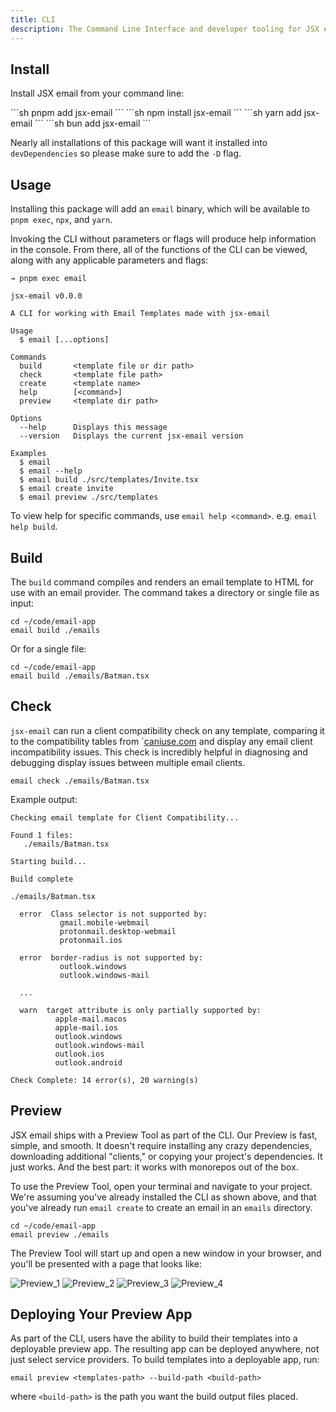 ```yaml
---
title: CLI
description: The Command Line Interface and developer tooling for JSX email
---
```



## Install

Install JSX email from your command line:

<Tabs syncKey="install">
  <TabItem label="pnpm">
    ```sh
    pnpm add jsx-email
    ```
  </TabItem>
  <TabItem label="npm">
    ```sh
    npm install jsx-email
    ```
  </TabItem>
  <TabItem label="yarn">
    ```sh
    yarn add jsx-email
    ```
  </TabItem>
  <TabItem label="bun">
    ```sh
    bun add jsx-email
    ```
  </TabItem>
</Tabs>

Nearly all installations of this package will want it installed into `devDependencies` so please make sure to add the `-D` flag.

## Usage

Installing this package will add an `email` binary, which will be available to `pnpm exec`, `npx`, and `yarn`.

Invoking the CLI without parameters or flags will produce help information in the console. From there, all of the functions of the CLI can be viewed, along with any applicable parameters and flags:

```console
→ pnpm exec email

jsx-email v0.0.0

A CLI for working with Email Templates made with jsx-email

Usage
  $ email [...options]

Commands
  build       <template file or dir path>
  check       <template file path>
  create      <template name>
  help        [<command>]
  preview     <template dir path>

Options
  --help      Displays this message
  --version   Displays the current jsx-email version

Examples
  $ email
  $ email --help
  $ email build ./src/templates/Invite.tsx
  $ email create invite
  $ email preview ./src/templates
```

To view help for specific commands, use `email help <command>`. e.g. `email help build`.

## Build

The `build` command compiles and renders an email template to HTML for use with an email provider. The command takes a directory or single file as input:

```console
cd ~/code/email-app
email build ./emails
```

Or for a single file:

```console
cd ~/code/email-app
email build ./emails/Batman.tsx
```

## Check

`jsx-email` can run a client compatibility check on any template, comparing it to the compatibility tables from `[caniuse.com](https://caniemail.com/) and display any email client incompatibility issues. This check is incredibly helpful in diagnosing and debugging display issues between multiple email clients.

```console
email check ./emails/Batman.tsx
```

Example output:

```console
Checking email template for Client Compatibility...

Found 1 files:
   ./emails/Batman.tsx

Starting build...

Build complete

./emails/Batman.tsx

  error  Class selector is not supported by:
           gmail.mobile-webmail
           protonmail.desktop-webmail
           protonmail.ios

  error  border-radius is not supported by:
           outlook.windows
           outlook.windows-mail

  ...

  warn  target attribute is only partially supported by:
          apple-mail.macos
          apple-mail.ios
          outlook.windows
          outlook.windows-mail
          outlook.ios
          outlook.android

Check Complete: 14 error(s), 20 warning(s)
```

## Preview

JSX email ships with a Preview Tool as part of the CLI. Our Preview is fast, simple, and smooth. It doesn't require installing any crazy dependencies, downloading additional "clients," or copying your project's dependencies. It just works. And the best part: it works with monorepos out of the box.

To use the Preview Tool, open your terminal and navigate to your project. We're assuming you've already installed the CLI as shown above, and that you've already run `email create` to create an email in an `emails` directory.

```console
cd ~/code/email-app
email preview ./emails
```

The Preview Tool will start up and open a new window in your browser, and you'll be presented with a page that looks like:

<Image src={Preview_1} alt="Preview_1" />
<Image src={Preview_2} alt="Preview_2" />
<Image src={Preview_3} alt="Preview_3" />
<Image src={Preview_4} alt="Preview_4" />


## Deploying Your Preview App

As part of the CLI, users have the ability to build their templates into a deployable preview app. The resulting app can be deployed anywhere, not just select service providers. To build templates into a deployable app, run:

```console
email preview <templates-path> --build-path <build-path>
```

where `<build-path>` is the path you want the build output files placed.
